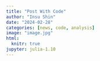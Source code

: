 ```yaml
---
title: "Post With Code"
author: "Insu Shin"
date: "2024-02-28"
categories: [news, code, analysis]
image: "image.jpg"
html:
  knitr: true
jupyter: julia-1.10
---
```

